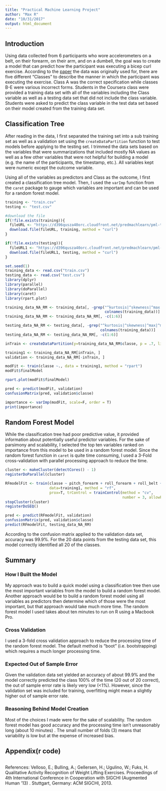 ```yaml
---
title: "Practical Machine Learning Project"
author: "Max R"
date: "10/31/2017"
output: html_document
---
```

## Introduction

Using data collected from 6 participants who wore accelerometers on a belt, on their forearm, on their arm, and on a dumbell, the goal was to create a model that can predict how the participant was executing a bicep curl exercise. According to the [paper](http://web.archive.org/web/20170809020213/http://groupware.les.inf.puc-rio.br/public/papers/2013.Velloso.QAR-WLE.pdf) the data was originally used for, there are five different "Classes" to describe the manner in which the participant was executing the exercise. Class A was the correct specification while classes B-E were various incorrect forms. Students in the Coursera class were provided a training data set with all of the variables including the Class variable as well as a testing data set that did not include the class variable. Students were asked to predict the class variable in the test data set based on their model created from the training data set.

## Classification Tree
After reading in the data, I first separated the training set into a sub training set as well as a validation set using the `createDataPartition` function to test models before applying to the testing set. I trimmed the data sets based on the variables that were summarizations that included mostly NA values as well as a few other variables that were not helpful for building a model (e.g. the name of the participants, the timestamp, etc.). All variables kept were numeric except the outcome variable.

Using all of the variables as predictors and Class as the outcome, I first created a classification tree model. Then, I used the `varImp` function from the `caret` package to gauge which variables are important and can be used for a random forest model.


```r
training <- "train.csv"
testing <- "test.csv"

#download the file
if(!file.exists(training)){
  fileURL <- "https://d396qusza40orc.cloudfront.net/predmachlearn/pml-training.csv"
  download.file(fileURL, training, method = "curl")
}

if(!file.exists(testing)){
  fileURL1 <- "https://d396qusza40orc.cloudfront.net/predmachlearn/pml-testing.csv"
  download.file(fileURL1, testing, method = "curl")
}

set.seed(1)
training_data <- read.csv("train.csv")
testing_data <- read.csv("test.csv")
library(dplyr)
library(parallel)
library(doParallel)
library(caret)
library(rpart.plot)
```


```r
training_data_NA_RM <- training_data[, -grep("^kurtosis|^skewness|^max|^min|^amplitude|^var|^avg|^stddev",
                                             colnames(training_data))]
training_data_NA_RM <- training_data_NA_RM[, -c(1:6)]

testing_data_NA_RM <- testing_data[, -grep("^kurtosis|^skewness|^max|^min|^amplitude|^var|^avg|^stddev",
                                           colnames(training_data))]
testing_data_NA_RM <- testing_data_NA_RM[, -c(1:6)]

inTrain <- createDataPartition(y=training_data_NA_RM$classe, p = .7, list=F)

training1 <- training_data_NA_RM[inTrain, ]
validation <- training_data_NA_RM[-inTrain, ]

```

```r
modFit <- train(classe ~., data = training1, method = "rpart")
modFit$finalModel

```

```r
rpart.plot(modFit$finalModel)

```


```r
pred <- predict(modFit, validation)
confusionMatrix(pred, validation$classe)

```



```r
importance <- varImp(modFit, scale=F, order = T)
print(importance)

```

## Random Forest Model

While the classification tree had poor predictive value, it provided information about potentially useful predictor variables. For the sake of parsimony and scalability, I selected the top ten variables ranked on importance from this model to be used in a random forest model. Since the random forest function in `caret` is quite time consuming, I used a 3-Fold cross-validation with parallel processing approach to reduce the time.

```r
cluster <- makeCluster(detectCores() - 1)
registerDoParallel(cluster)

RFmodelFit <- train(classe ~ pitch_forearm + roll_forearm + roll_belt + magnet_dumbbell_y + accel_belt_z + magnet_belt_y + accel_belt_z + magnet_belt_y + yaw_belt + num_window,
                    data=training1, method = "rf",
                    prox=T, trControl = trainControl(method = "cv",
                                                     number = 3, allowParallel = T))
stopCluster(cluster)
registerDoSEQ()


```

```r
pred <- predict(RFmodelFit, validation)
confusionMatrix(pred, validation$classe)
predict(RFmodelFit, testing_data_NA_RM)

```


According to the confusion matrix applied to the validation data set, accuracy was 99.9%. For the 20 data points from the testing data set, this model correctly identified all 20 of the classes.

## Summary

### How I Built the Model
My approach was to build a quick model using a classification tree then use the most important variables from the model to build a random forest model. Another approach would be to build a random forest model using all variables as predictors then determine which of those were the most important, but that approach would take much more time. The random forest model I used takes about ten minutes to run on R using a Macbook Pro.

### Cross Validation
I used a 3-fold cross validation approach to reduce the processing time of the random forest model. The default method is "boot" (i.e. bootstrapping) which requires a much longer processing time.

### Expected Out of Sample Error
Given the validation data set yielded an accuracy of about 99.9% and the model correctly predicted the class 100% of the time (20 out of 20 correct), the out of sample error rate is likely very low (<1%). However, since the validation set was included for training, overfitting might mean a slightly higher out of sample error rate.

### Reasoning Behind Model Creation
Most of the choices I made were for the sake of scalability. The random forest model has good accuracy and the processing time isn't unreasonably long (about 10 minutes) . The small number of folds (3) means that variability is low but at the expense of increased bias. 

## Appendix(r code)
```r
```

References:
Velloso, E.; Bulling, A.; Gellersen, H.; Ugulino, W.; Fuks, H. Qualitative Activity Recognition of Weight Lifting Exercises. Proceedings of 4th International Conference in Cooperation with SIGCHI (Augmented Human '13) . Stuttgart, Germany: ACM SIGCHI, 2013.
